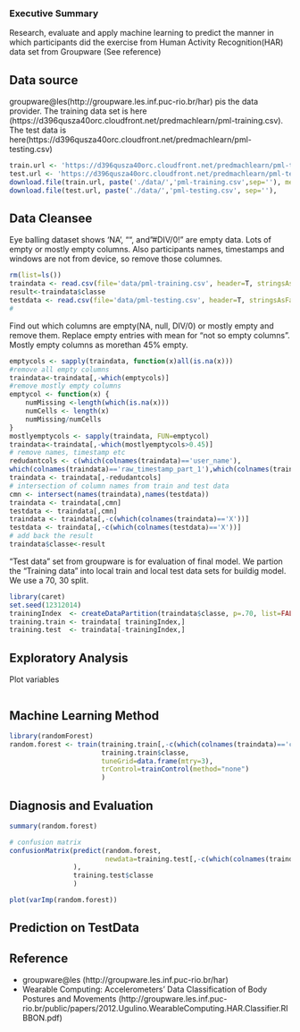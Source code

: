 ### Executive Summary
Research, evaluate and apply machine learning to predict the manner in which participants did the exercise from Human Activity Recognition(HAR) data set from Groupware (See reference)

## Data source
groupware@les(http://groupware.les.inf.puc-rio.br/har) pis the data provider. The training data set is here (https://d396qusza40orc.cloudfront.net/predmachlearn/pml-training.csv).
The test data is here(https://d396qusza40orc.cloudfront.net/predmachlearn/pml-testing.csv)

``` r
train.url <- 'https://d396qusza40orc.cloudfront.net/predmachlearn/pml-training.csv'
test.url <- 'https://d396qusza40orc.cloudfront.net/predmachlearn/pml-testing.csv'
download.file(train.url, paste('./data/','pml-training.csv',sep=''), method='wget')
download.file(test.url, paste('./data/','pml-testing.csv', sep=''),     method='wget')

```

## Data Cleansee
Eye balling dataset shows 'NA', "", and "#DIV/0!" are empty data. Lots of empty or mostly empty columns.
Also participants names, timestamps and windows are not from device, so remove those columnes.
``` r
rm(list=ls())
traindata <- read.csv(file='data/pml-training.csv', header=T, stringsAsFactors=TRUE, na.strings=c("NA", "", "#DIV/0!"))
result<-traindata$classe
testdata <- read.csv(file='data/pml-testing.csv', header=T, stringsAsFactors=TRUE, na.strings=c("NA", "", "#DIV/0!"))
#
``` 
Find out which columns are empty(NA, null, DIV/0) or mostly empty and remove them. Replace empty entries with mean for "not so empty columns". Mostly empty columns as morethan 45% empty.
``` r
emptycols <- sapply(traindata, function(x)all(is.na(x)))
#remove all empty columns
traindata<-traindata[,-which(emptycols)]
#remove mostly empty columns
emptycol <- function(x) {
    numMissing <-length(which(is.na(x)))
    numCells <- length(x)
    numMissing/numCells
}
mostlyemptycols <- sapply(traindata, FUN=emptycol)
traindata<-traindata[,-which(mostlyemptycols>0.45)]
# remove names, timestamp etc
redudantcols <- c(which(colnames(traindata)=='user_name'),
which(colnames(traindata)=='raw_timestamp_part_1'),which(colnames(traindata)=='raw_timestamp_part_2'),which(colnames(traindata)=='cvtd_timestamp'),which(colnames(traindata)=='new_window'),which(colnames(traindata)=='num_window'))
traindata <- traindata[,-redudantcols]
# intersection of column names from train and test data
cmn <- intersect(names(traindata),names(testdata))
traindata <- traindata[,cmn]
testdata <- traindata[,cmn]
traindata <- traindata[,-c(which(colnames(traindata)=='X'))]
testdata <- traindata[,-c(which(colnames(testdata)=='X'))]
# add back the result
traindata$classe<-result
``` 
"Test data" set from groupware is for evaluation of final model. We partion the 
"Training data" into local train and local test data sets for buildig model.
We use a 70, 30 split.
``` r
library(caret)
set.seed(12312014)
trainingIndex  <- createDataPartition(traindata$classe, p=.70, list=FALSE)
training.train <- traindata[ trainingIndex,]
training.test  <- traindata[-trainingIndex,]
``` 
## Exploratory Analysis
Plot variables
``` r


``` 
## Machine Learning Method

``` r
library(randomForest)
random.forest <- train(training.train[,-c(which(colnames(traindata)=='classe'))],
                       training.train$classe,
                       tuneGrid=data.frame(mtry=3),
                       trControl=trainControl(method="none")
                       )
``` 

## Diagnosis and Evaluation

``` r
summary(random.forest)

# confusion matrix
confusionMatrix(predict(random.forest,
                        newdata=training.test[,-c(which(colnames(traindata)=='classe'))]
                ),
                training.test$classe
                )

plot(varImp(random.forest))
```
## Prediction on TestData

## Reference
* groupware@les (http://groupware.les.inf.puc-rio.br/har)
* Wearable Computing: Accelerometers’ Data
Classification of Body Postures and Movements (http://groupware.les.inf.puc-rio.br/public/papers/2012.Ugulino.WearableComputing.HAR.Classifier.RIBBON.pdf)
